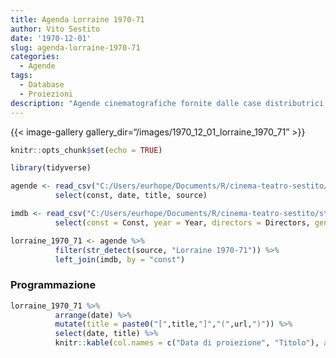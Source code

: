 ```yaml
---
title: Agenda Lorraine 1970-71
author: Vito Sestito
date: '1970-12-01'
slug: agenda-lorraine-1970-71
categories:
  - Agende
tags:
  - Database
  - Proiezioni
description: "Agende cinematografiche fornite dalle case distributrici. Contengono informazioni dettagliate sulla data di proiezione, titolo del film, distributore e l’ammontare degli incassi."
---
```

{{< image-gallery gallery_dir="/images/1970_12_01_lorraine_1970_71" >}}
```r
knitr::opts_chunk$set(echo = TRUE)

library(tidyverse)

agende <- read_csv("C:/Users/eurhope/Documents/R/cinema-teatro-sestito/static/data/programmazione_agende.csv") %>%
          select(const, date, title, source)

imdb <- read_csv("C:/Users/eurhope/Documents/R/cinema-teatro-sestito/static/data/programmazione_imdb.csv") %>%
          select(const = Const, year = Year, directors = Directors, genres = Genres, imdb_rating = `IMDb Rating`, runtime = `Runtime (mins)`, url = URL)

lorraine_1970_71 <- agende %>%
          filter(str_detect(source, "Lorraine 1970-71")) %>%
          left_join(imdb, by = "const")
```
### Programmazione
```r
lorraine_1970_71 %>%
          arrange(date) %>%
          mutate(title = paste0("[",title,"]","(",url,")")) %>%
          select(date, title) %>%
          knitr::kable(col.names = c("Data di proiezione", "Titolo"), align = c("l", "l"))
```